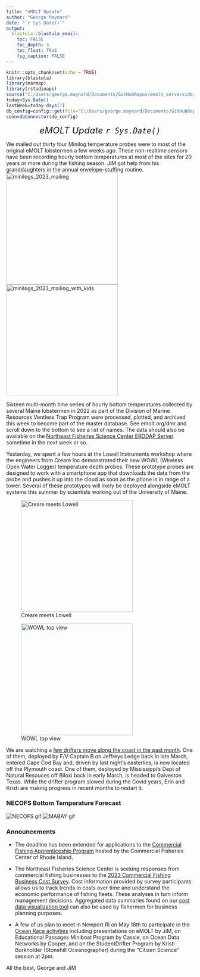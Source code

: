 ```yaml
---
title: "eMOLT Update"
author: "George Maynard"
date: "`r Sys.Date()`"  
output: 
  blastula::blastula_email:
    toc: FALSE
    toc_depth: 3
    toc_float: TRUE
    fig_caption: FALSE
---
```


```r
knitr::opts_chunk$set(echo = TRUE)
library(blastula)
library(marmap)
library(rstudioapi)
source("C:/Users/george.maynard/Documents/GitHubRepos/emolt_serverside/API/API_header.R")
today=Sys.Date()
lastWeek=today-days(7)
db_config=config::get(file="C:/Users/george.maynard/Documents/GitHubRepos/emolt_serverside/API/config.yml")$dev_intranet
conn=dbConnector(db_config)
```

<center> 

<font size="5"> *eMOLT Update `r Sys.Date()` * </font>

</center>

We mailed out thirty four Minilog temperature probes were to most of the original eMOLT lobstermen a few weeks ago. These non-realtime sensors have been recording hourly bottom temperatures at most of the sites for 20 years or more during the fishing season. JiM got help from his granddaughters in the annual envelope-stuffing routine.
![minilogs_2023_mailing](minilogs_2023_mailing.jpg){width=300px}
![minilogs_2023_mailing_with_kids](minilogs_2023_mailing_kids.jpg){width=300px}

Sixteen multi-month time series of hourly bottom temperatures collected by several Maine lobstermen in 2022 as part of the Division of Marine Resources Ventless Trap Program were processed, plotted, and archived this week to become part of the master database. See emolt.org/dmr and scroll down to the bottom to see a list of names. The data should also be available on the [Northeast Fisheries Science Center ERDDAP Server](https://comet.nefsc.noaa.gov/erddap/tabledap/eMOLT.html) sometime in the next week or so. 

Yesterday, we spent a few hours at the Lowell Instruments workshop where the engineers from Creare Inc demonstrated their new WOWL (Wireless Open Water Logger) temperature depth probes. These prototype probes are designed to work with a smartphone app that downloads the data from the probe and pushes it up into the cloud as soon as the phone is in range of a tower. Several of these prototypes will likely be deployed alongside eMOLT systems this summer by scientists working out of the University of Maine.

![Creare meets Lowell](creare.jpg){width=300px}

![WOWL top view](IMG-0236.jpg){width=300px}

We are watching a [few drifters move along the coast in the past month](https://studentdrifters.org/tracks/drift_X.html). One of them, deployed by F/V Captain B on Jeffreys Ledge back in late March, entered Cape Cod Bay and, driven by last night's easterlies,  is now located off the Plymouth coast. One of them, deployed by Mississippi's Dept of Natural Resouces off Biloxi back in early March, is headed to Galveston Texas. While the drifter program slowed during the Covid years, Erin and Kristi are making progress in recent months to restart it.

### NECOFS Bottom Temperature Forecast
![NECOFS gif](NECOFS_GOM.gif)
![MABAY gif](NECOFS_MABAY.gif)

### Announcements

- The deadline has been extended for applications to the [Commercial Fishing Apprenticeship Program](https://www.cfcri.org/apprenticeship.html) hosted by the Commercial Fisheries Center of Rhode Island. 

- The Northeast Fisheries Science Center is seeking responses from commercial fishing businesses to the [2023 Commercial Fishing Business Cost Survey](https://www.fishingcostsurvey.com/NOAA_Vessel). Cost information provided by survey participants allows us to track trends in costs over time and understand the economic performance of fishing fleets. These analyses in turn inform management decisions. Aggregated data summaries found on our [cost data visualization tool](https://apps-nefsc.fisheries.noaa.gov/socialsci/cost-data/) can also be used by fishermen for business planning purposes.

- A few of us plan to meet in Newport RI on May 18th to participate in the [Ocean Race activities](https://theoceanracenewport.com/schedule) including presentations on eMOLT by JiM, on Educational Passages Miniboat Program by Cassie, on Ocean Data Networks by Cooper, and on the StudentDrifter Program by Kristi Burkholder (Stonehill Oceanographer) during the "Citizen Science" session at 2pm.

All the best,
George and JiM
